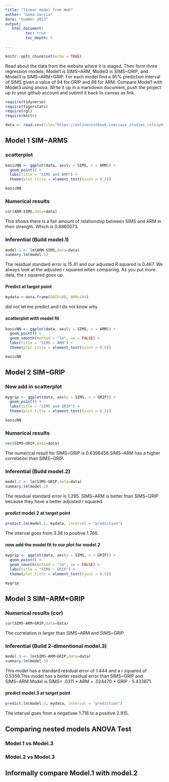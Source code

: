 ```yaml
---
title: "linear model from Web"
author: "Gema Garcia"
date: "Summer 2023"
output:
   html_document:
         toc: true
         toc_depth: 5
        
---
```


```r
knitr::opts_chunk$set(echo = TRUE)
```

Read about the data from the website where it is staged.  Then form three regression models; Model1 is SIMS~ARM, Model2 is SIMS~GRIP, and Model3 is SIMS~ARM+GRIP. For each model find a 95% prediction interval of SIMS given a value of 94  for GRIP and 88 for ARM. Compare Model1 with Model3 using anova. Write it up in a markdown document, push the project up to your github account and submit it back to canvas as link. 

 


```r
require(tidyverse)
require(tigerstats)
require(rgl)
require(knitr)

```

```r
data <- read.csv(file="https://onlinestatbook.com/case_studies_rvls/physical_strength/data.txt",sep="",header=TRUE)  

```

## Model 1 SIM~ARMS

### scatterplot



```r
basicNN <- ggplot(data, aes(y = SIMS, x = ARM)) +
  geom_point() +
  labs(title = "SIMS and ARM") +
  theme(plot.title = element_text(hjust = 0.5))

basicNN
```






### Numerical results




```r
cor(ARM~SIMS,data=data)
```



This shows there is a fair amount of relationship between SIMS and ARM in their strength. Which is 0.6860073.





### Inferential  (Build model.1)


```r
model.1 <- lm(ARM~SIMS,data=data)
summary.lm(model.1)
```



The residual standard error is 15.41 and our adjusted R squared is 0.467. We always look at the adjusted r squared when comparing. As you put more data, the r squared goes up.




#### Predict at target point


```r
mydata <-data.frame(GRIP=88, ARM=104)
```



did not let me predict and I do not know why





#### scatterplot with model fit




```r
basicNN <- ggplot(data, aes(y = SIMS, x = ARM)) +
  geom_point() +
  geom_smooth(method = "lm", se = FALSE) +
  labs(title = "SIMS ~ ARM") +
  theme(plot.title = element_text(hjust = 0.5))

basicNN

```



  

## Model 2 SIM~GRIP

### Now add in scatterplot



```r
mygrip <- ggplot(data, aes(y = SIMS, x = GRIP)) +
  geom_point() +
  labs(title = "SIMS and GRIP") +
  theme(plot.title = element_text(hjust = 0.5))

basicNN
```







### Numerical results 



```r
cor(SIMS~GRIP,data=data)
```


The numerical result for SIMS~GRIP is 0.6398458.SIMS~ARM has a higher correlation than SIMS~GRIP.



### Inferential  (Build model.2)


```r
model.2 <- lm(SIMS~GRIP,data=data)
summary.lm(model.2)
```



The residual standard error is 1.295. SIMS~ARM is better than SIMS~GRIP because they have a better adjusted r squared.


  

#### predict model.2 at target point


```r
predict.lm(model.2, mydata, interval = "prediction")
```


The interval goes from 3.38 to positive 1.766.




#### now add the model fit to our plot for model.2




```r
mygrip <- ggplot(data, aes(y = SIMS, x = GRIP)) +
  geom_point() +
  geom_smooth(method = "lm", se = FALSE) +
  labs(title = "SIMS ~ GRIP") +
  theme(plot.title = element_text(hjust = 0.5))

mygrip

```
  


## Model 3 SIM~ARM+GRIP

### Numerical results (cor)


```r
cor(SIMS~ARM+GRIP,data=data)
```


The correlation is larger than SIMS~ARM and SIMS~GRIP.



  
### Inferential  (Build 2-dimentional model.3)



```r
model.3 <- lm(SIMS~ARM+GRIP,data=data)
summary.lm(model.3)
```



This model has a standard residual error of 1.444 and a r squared of 0.5358.This model has a better residual error than SIMS~GRIP and SIMS~ARM.Model is SIMS= .0311 * ARM + .024470 * GRIP - 5.433871.




#### predict model.3 at target point


```r
predict.lm(model.3, mydata, interval = "prediction")
```


The interval goes from a negativee 1.716 to a positive 2.915.
  
  

## Comparing nested models ANOVA Test

### Model.1 vs Model.3
### Model.2 vs Model.3

## Informally compare Model.1 with model.2

